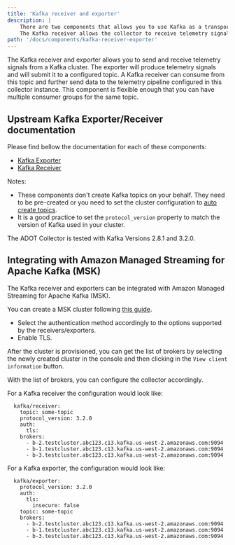 ```yaml
---
title: 'Kafka receiver and exporter'
description: |
    There are two components that allows you to use Kafka as a transport mechanism for telemetry signals:
    The Kafka receiver allows the collector to receive telemetry signals from Kafka while the Kafka exporter allows you to send them to Kafka.
path: '/docs/components/kafka-receiver-exporter'
---
```




The Kafka receiver and exporter allows you to send and receive telemetry signals from a Kafka cluster. The exporter will
produce telemetry signals and will submit it to a configured topic. A Kafka receiver can consume from this topic and further send
data to the telemetry pipeline configured in this collector instance. This component is flexible enough that you can have
multiple consumer groups for the same topic.

<SectionSeparator />

## Upstream Kafka Exporter/Receiver documentation

Please find bellow the documentation for each of these components:

* [Kafka Exporter](https://github.com/open-telemetry/opentelemetry-collector-contrib/blob/main/exporter/kafkaexporter/README.md)
* [Kafka Receiver](https://github.com/open-telemetry/opentelemetry-collector-contrib/blob/main/receiver/kafkareceiver/README.md)

Notes:

* These components don't create Kafka topics on your behalf. They need to be pre-created or you need to set the
cluster configuration to [auto create topics](https://kafka.apache.org/documentation/#brokerconfigs_auto.create.topics.enable).
* It is a good practice to set the `protocol_version` property to match the version of Kafka used in your cluster.

The ADOT Collector is tested with Kafka Versions 2.8.1 and 3.2.0.

## Integrating with Amazon Managed Streaming for Apache Kafka (MSK)

The Kafka receiver and exporters can be integrated with Amazon Managed Streaming for Apache Kafka (MSK).

You can create a MSK cluster following [this guide](https://docs.aws.amazon.com/msk/latest/developerguide/getting-started.html).
  * Select the authentication method accordingly to the options supported by the receivers/exporters.
  * Enable TLS.

After the cluster is provisioned, you can get the list of brokers by selecting the newly created cluster in the console and then
clicking in the `View client information` button.

With the list of brokers, you can configure the collector accordingly.

For a Kafka receiver the configuration would look like:

```
  kafka/receiver:
    topic: some-topic
    protocol_version: 3.2.0
    auth:
      tls:
    brokers:
      - b-2.testcluster.abc123.c13.kafka.us-west-2.amazonaws.com:9094
      - b-1.testcluster.abc123.c13.kafka.us-west-2.amazonaws.com:9094
      - b-3.testcluster.abc123.c13.kafka.us-west-2.amazonaws.com:9094
```

For a Kafka exporter, the configuration would look like:
```
  kafka/exporter:
    protocol_version: 3.2.0
    auth:
      tls:
        insecure: false
    topic: some-topic
    brokers:
      - b-2.testcluster.abc123.c13.kafka.us-west-2.amazonaws.com:9094
      - b-1.testcluster.abc123.c13.kafka.us-west-2.amazonaws.com:9094
      - b-3.testcluster.abc123.c13.kafka.us-west-2.amazonaws.com:9094
```

